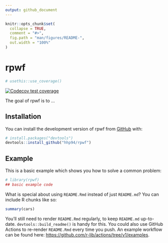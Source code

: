 ```yaml
---
output: github_document
---
```


<!-- README.md is generated from README.Rmd. Please edit that file -->

```r
knitr::opts_chunk$set(
  collapse = TRUE,
  comment = "#>",
  fig.path = "man/figures/README-",
  out.width = "100%"
)
```

# rpwf
```r
# usethis::use_coverage()
```

<!-- badges: start -->
[![Codecov test coverage](https://codecov.io/gh/hhp94/rpwf/branch/master/graph/badge.svg)](https://app.codecov.io/gh/hhp94/rpwf?branch=master)
<!-- badges: end -->

The goal of rpwf is to ...

## Installation

You can install the development version of rpwf from [GitHub](https://github.com/) with:

``` r
# install.packages("devtools")
devtools::install_github("hhp94/rpwf")
```

## Example

This is a basic example which shows you how to solve a common problem:

```r
# library(rpwf)
## basic example code
```

What is special about using `README.Rmd` instead of just `README.md`? You can include R chunks like so:

```r
summary(cars)
```

You'll still need to render `README.Rmd` regularly, to keep `README.md` up-to-date. `devtools::build_readme()` is handy for this. You could also use GitHub Actions to re-render `README.Rmd` every time you push. An example workflow can be found here: <https://github.com/r-lib/actions/tree/v1/examples>.
